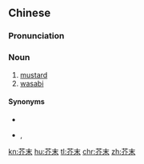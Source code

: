 ==Chinese==
{{zh-forms}}

===Pronunciation===
{{zh-pron
|m=jièmò,tl=y
|c=gaai3 mut6
|mn=kài-boa̍h
|cat=n
}}

===Noun===
{{zh-noun}}

# [[mustard]]
# [[wasabi]]

====Synonyms====
* {{zh-l|芥辣}}
* {{sense|wasabi}} {{zh-l|山葵}}, {{qualifier|Taiwan Min Nan}} {{l|nan|oa-sá-bih}}

[[kn:芥末]]
[[hu:芥末]]
[[tl:芥末]]
[[chr:芥末]]
[[zh:芥末]]